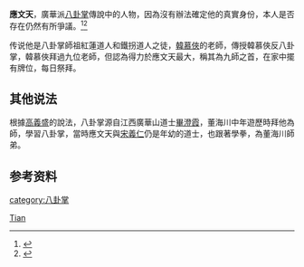 '''應文天'''，廣華派[[八卦掌|八卦掌]]傳說中的人物，因為沒有辦法確定他的真實身份，本人是否存在仍然有所爭議。<ref>{{Cite journal|title=八卦掌源流之研究(摘要)|url=http://www.cnki.net/kcms/doi/10.19582/j.cnki.11-3785/g8.1982.03.014.html|last=康|first=戈武|last2=张|first2=文广|date=1982|journal=北京体育学院学报|issue=03|doi=10.19582/j.cnki.11-3785/g8.1982.03.014.html|pages=61–62|issn=1007-3612|last3=门|first3=惠丰|access-date=2019-08-22|archive-date=2019-08-22|archive-url=https://web.archive.org/web/20190822094913/http://www.cnki.net/kcms/doi/10.19582/j.cnki.11-3785/g8.1982.03.014.html|dead-url=no}}</ref><ref>{{Cite web|title=八卦掌的源流|url=http://www.csghs.tp.edu.tw/~chic/page_m/n3-2.html|accessdate=2019-08-22|author=|date=|format=|publisher=|language=|archive-url=https://web.archive.org/web/20190813164745/http://www.csghs.tp.edu.tw/~chic/page_m/n3-2.html|archive-date=2019-08-13|dead-url=yes}}</ref>

传说他是八卦掌師祖紅蓮道人和鐵拐道人之徒，[[韓慕俠|韓慕俠]]的老師，傳授韓慕俠反八卦掌，韓慕俠拜過九位老師，但認為得力於應文天最大，稱其為九師之首，在家中擺有牌位，每日祭拜。

== 其他说法 ==
根據[[高義盛|高義盛]]的說法，八卦掌源自江西廣華山道士[[畢澄霞|畢澄霞]]，董海川中年遊歷時拜他為師，學習八卦掌，當時應文天與[[宋義仁|宋義仁]]仍是年幼的道士，也跟著學拳，為董海川師弟。

== 参考资料 ==
{{reflist}}

{{Authority control}}
{{DEFAULTSORT:Ying应}}
[[Category:应姓|Tian]]
[[category:八卦掌|category:八卦掌]]